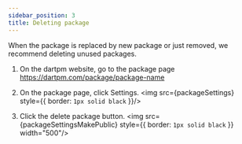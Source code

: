 ```yaml
---
sidebar_position: 3
title: Deleting package
---
```



When the package is replaced by new package or just removed, we recommend deleting unused packages.

1. On the dartpm website, go to the package page https://dartpm.com/package/package-name

2. On the package page, click Settings.
<img src={packageSettings} style={{ border: `1px solid black` }}/>

3. Click the delete package button.
<img src={packageSettingsMakePublic} style={{ border: `1px solid black` }} width="500"/>



